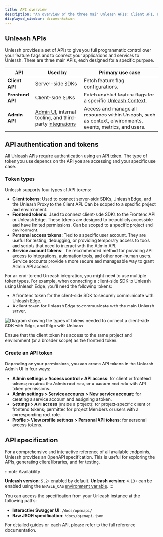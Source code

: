 ```yaml
---
title: API overview
description: "An overview of the three main Unleash APIs: Client API, Frontend API, and Admin API."
displayed_sidebar: documentation
---
```


## Unleash APIs

Unleash provides a set of APIs to give you full programmatic control over your feature flags and to connect your applications and services to Unleash. There are three main APIs, each designed for a specific purpose.

| API            | Used by | Primary use case |
|---------------|---------|---|
| **Client API** | Server-side SDKs | Fetch feature flag configurations. |
| **Frontend API** | Client-side SDKs | Fetch enabled feature flags for a specific [Unleash Context](/reference/unleash-context). |
| **Admin API** | [Admin UI](#the-unleash-admin-ui), internal tooling, and third-party [integrations](/reference/integrations) | Access and manage all resources within Unleash, such as context, environments, events, metrics, and users. |

## API authentication and tokens

All Unleash APIs require authentication using an [API token](/reference/api-tokens-and-client-keys). The type of token you use depends on the API you are accessing and your specific use case.

### Token types

Unleash supports four types of API tokens:
- **Client tokens**: Used to connect server-side SDKs, Unleash Edge, and the Unleash Proxy to the Client API. Can be scoped to a specific project and environment.
- **Frontend tokens**: Used to connect client-side SDKs to the Frontend API or Unleash Edge. These tokens are designed to be publicly accessible and have limited permissions. Can be scoped to a specific project and environment.
- **Personal access tokens**: Tied to a specific user account. They are useful for testing, debugging, or providing temporary access to tools and scripts that need to interact with the Admin API.
- **Service account tokens**: The recommended method for providing API access to integrations, automation tools, and other non-human users. Service accounts provide a more secure and manageable way to grant Admin API access.

For an end-to-end Unleash integration, you might need to use multiple token types. For example, when connecting a client-side SDK to Unleash using Unleash Edge, you'll need the following tokens:
- A frontend token for the client-side SDK to securely communicate with Unleash Edge.
- A client token for Unleash Edge to communicate with the main Unleash server.

![Diagram showing the types of tokens needed to connect a client-side SDK with Edge, and Edge with Unleash](/img/token-types-example.png)

Ensure that the client token has access to the same project and environment (or a broader scope) as the frontend token.

### Create an API token

Depending on your permissions, you can create API tokens in the Unleash Admin UI in four ways:

- **Admin settings > Access control > API access**: for client or frontend tokens; requires the Admin root role, or a custom root role with API token permissions.
- **Admin settings > Service accounts > New service account**: for creating a service account and assigning a token.
- **Settings > API access** [inside a project]: for project-specific client or frontend tokens; permitted for project Members or users with a corresponding root role.
- **Profile > View profile settings > Personal API tokens**: for personal access tokens.

## API specification

For a comprehensive and interactive reference of all available endpoints, Unleash provides an OpenAPI specification. This is useful for exploring the APIs, generating client libraries, and for testing.

:::note Availability

**Unleash version**: `5.2+` enabled by default.
**Unleash version**: `4.13+` can be enabled using the `ENABLE_OAS` [environment variable](using-unleash/deploy/configuring-unleash).
:::

You can access the specification from your Unleash instance at the following paths:

- **Interactive Swagger UI**: `/docs/openapi/`
- **Raw JSON specification**: `/docs/openapi.json`

For detailed guides on each API, please refer to the full reference documentation.

